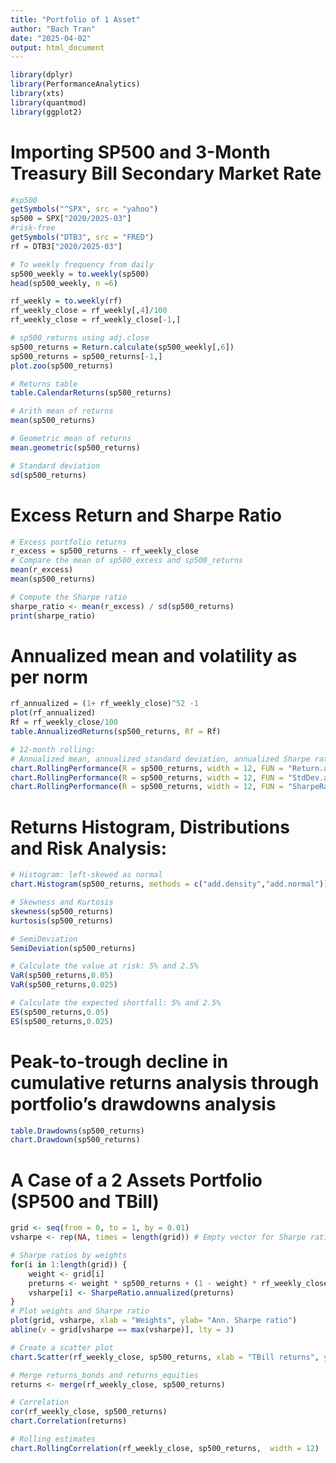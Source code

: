 ```yaml
---
title: "Portfolio of 1 Asset"
author: "Bach Tran"
date: "2025-04-02"
output: html_document
---
```


```r
library(dplyr)
library(PerformanceAnalytics)
library(xts)
library(quantmod)
library(ggplot2)
```

# Importing SP500 and 3-Month Treasury Bill Secondary Market Rate

```r
#sp500
getSymbols("^SPX", src = "yahoo")
sp500 = SPX["2020/2025-03"]
#risk-free
getSymbols("DTB3", src = "FRED")
rf = DTB3["2020/2025-03"]

# To weekly frequency from daily
sp500_weekly = to.weekly(sp500)
head(sp500_weekly, n =6)

rf_weekly = to.weekly(rf)
rf_weekly_close = rf_weekly[,4]/100
rf_weekly_close = rf_weekly_close[-1,]

# sp500_returns using adj.close
sp500_returns = Return.calculate(sp500_weekly[,6])
sp500_returns = sp500_returns[-1,]
plot.zoo(sp500_returns)

# Returns table
table.CalendarReturns(sp500_returns)

# Arith mean of returns
mean(sp500_returns)

# Geometric mean of returns
mean.geometric(sp500_returns)

# Standard deviation
sd(sp500_returns)

```

# Excess Return and Sharpe Ratio

```r
# Excess portfolio returns 
r_excess = sp500_returns - rf_weekly_close
# Compare the mean of sp500_excess and sp500_returns 
mean(r_excess)
mean(sp500_returns)

# Compute the Sharpe ratio
sharpe_ratio <- mean(r_excess) / sd(sp500_returns)
print(sharpe_ratio)
```
# Annualized mean and volatility as per norm

```r
rf_annualized = (1+ rf_weekly_close)^52 -1
plot(rf_annualized)
Rf = rf_weekly_close/100
table.AnnualizedReturns(sp500_returns, Rf = Rf)

# 12-month rolling: 
# Annualized mean, annualized standard deviation, annualized Sharpe ratio
chart.RollingPerformance(R = sp500_returns, width = 12, FUN = "Return.annualized")
chart.RollingPerformance(R = sp500_returns, width = 12, FUN = "StdDev.annualized")
chart.RollingPerformance(R = sp500_returns, width = 12, FUN = "SharpeRatio.annualized", Rf = Rf)
```
# Returns Histogram, Distributions and Risk Analysis: 
```r
# Histogram: left-skewed as normal
chart.Histogram(sp500_returns, methods = c("add.density","add.normal"))

# Skewness and Kurtosis
skewness(sp500_returns)
kurtosis(sp500_returns)

# SemiDeviation
SemiDeviation(sp500_returns)

# Calculate the value at risk: 5% and 2.5% 
VaR(sp500_returns,0.05)
VaR(sp500_returns,0.025)

# Calculate the expected shortfall: 5% and 2.5% 
ES(sp500_returns,0.05)
ES(sp500_returns,0.025)
```
# Peak-to-trough decline in cumulative returns analysis through portfolio's drawdowns analysis 
```r
table.Drawdowns(sp500_returns)
chart.Drawdown(sp500_returns)
```
# A Case of a 2 Assets Portfolio (SP500 and TBill)
```r
grid <- seq(from = 0, to = 1, by = 0.01) 
vsharpe <- rep(NA, times = length(grid)) # Empty vector for Sharpe ratios

# Sharpe ratios by weights
for(i in 1:length(grid)) {
    weight <- grid[i]
    preturns <- weight * sp500_returns + (1 - weight) * rf_weekly_close
    vsharpe[i] <- SharpeRatio.annualized(preturns)
}
# Plot weights and Sharpe ratio
plot(grid, vsharpe, xlab = "Weights", ylab= "Ann. Sharpe ratio")
abline(v = grid[vsharpe == max(vsharpe)], lty = 3)

# Create a scatter plot
chart.Scatter(rf_weekly_close, sp500_returns, xlab = "TBill returns", ylab = "SP500 returns", main = "Risk-free vs SP500 returns")

# Merge returns_bonds and returns_equities 
returns <- merge(rf_weekly_close, sp500_returns)

# Correlation
cor(rf_weekly_close, sp500_returns)
chart.Correlation(returns)

# Rolling estimates 
chart.RollingCorrelation(rf_weekly_close, sp500_returns,  width = 12)
```
